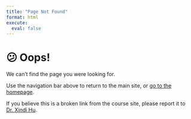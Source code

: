 ```yaml
---
title: "Page Not Found"
format: html
execute: 
  eval: false
---
```


# 😕 Oops!

We can't find the page you were looking for.

Use the navigation bar above to return to the main site, or [go to the homepage](https://github.com/pubh6199-data-viz-with-r/2025-Summer).

If you believe this is a broken link from the course site, please report it to [Dr. Xindi Hu](mailto:xindi.hu@gwu.edu).
